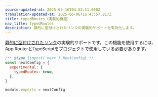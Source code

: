 ```yaml
---
source-updated-at: 2025-05-16T04:52:11.000Z
translation-updated-at: 2025-06-06T16:43:57.817Z
title: typedRoutes（実験的機能）
nav_title: typedRoutes
description: 静的に型付けされたリンクの実験的サポートを有効化します。
---
```


[静的に型付けされたリンク](/docs/app/building-your-application/configuring/typescript#statically-typed-links)の実験的サポートです。この機能を使用するには、App RouterとTypeScriptをプロジェクトで使用している必要があります。

```js filename="next.config.js"
/** @type {import('next').NextConfig} */
const nextConfig = {
  experimental: {
    typedRoutes: true,
  },
}

module.exports = nextConfig
```
